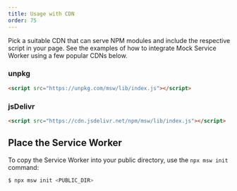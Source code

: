 ```yaml
---
title: Usage with CDN
order: 75
---
```


Pick a suitable CDN that can serve NPM modules and include the respective script in your page. See the examples of how to integrate Mock Service Worker using a few popular CDNs below.

### unpkg

```html
<script src="https://unpkg.com/msw/lib/index.js"></script>
```

### jsDelivr

```html
<script src="https://cdn.jsdelivr.net/npm/msw/lib/index.js"></script>
```

## Place the Service Worker

To copy the Service Worker into your public directory, use the `npx msw init` command:

```bash
$ npx msw init <PUBLIC_DIR>
```
